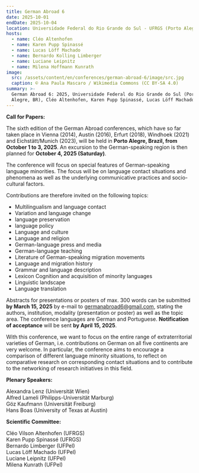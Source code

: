 ```yaml
---
title: German Abroad 6
date: 2025-10-01
endDate: 2025-10-04
location: Universidade Federal do Rio Grande do Sul - UFRGS (Porto Alegre, Brasilien)
hosts:
  - name: Cléo Altenhofen
  - name: Karen Pupp Spinassé
  - name: Lucas Löff Machado
  - name: Bernardo Kolling Limberger
  - name: Luciane Leipnitz
  - name: Milena Hoffmann Kunrath
image:
  src: /assets/content/en/conferences/german-abroad-6/image/src.jpg
  caption: © Ana Paula Mascaro / Wikimedia Commons (CC BY-SA 4.0)
summary: >-
  German Abroad 6: 2025, Universidade Federal do Rio Grande do Sul (Porto
  Alegre, BR), Cléo Altenhofen, Karen Pupp Spinassé, Lucas Löff Machado
---
```

**Call for Papers:**

The sixth edition of the German Abroad conferences, which have so far taken place in Vienna (2014), Austin (2016), Erfurt (2018), Windhoek (2021) and Eichstätt/Munich (2023), will be held in **Porto Alegre, Brazil, from October 1 to 3, 2025**. An excursion to the German-speaking region is then planned for **October 4, 2025 (Saturday)**.

The conference will focus on special features of German-speaking language minorities. The focus will be on language contact situations and phenomena as well as the underlying communicative practices and socio-cultural factors.

Contributions are therefore invited on the following topics:

* Multilingualism and language contact
* Variation and language change
* language preservation
* language policy
* Language and culture
* Language and religion
* German-language press and media
* German-language teaching
* Literature of German-speaking migration movements
* Language and migration history
* Grammar and language description
* Lexicon Cognition and acquisition of minority languages
* Linguistic landscape
* Language translation

Abstracts for presentations or posters of max. 300 words can be submitted **by March 15, 2025** by e-mail to [germanabroad6@gmail.com](germanabroad6@gmail.com), stating the authors, institution, modality (presentation or poster) as well as the topic area. The conference languages are German and Portuguese. **Notification of acceptance** will be sent **by April 15, 2025**.

With this conference, we want to focus on the entire range of extraterritorial varieties of German, i.e. contributions on German on all five continents are very welcome. In particular, the conference aims to encourage a comparison of different language minority situations, to reflect on comparative research on corresponding contact situations and to contribute to the networking of research initiatives in this field.

**Plenary Speakers:**

Alexandra Lenz (Universität Wien)\
Alfred Lameli (Philipps-Universität Marburg)\
Göz Kaufmann (Universität Freiburg) \
Hans Boas (University of Texas at Austin)

**Scientific Committee:**

Cléo Vilson Altenhofen (UFRGS)\
Karen Pupp Spinassé (UFRGS) \
Bernardo Limberger (UFPel) \
Lucas Löff Machado (UFPel) \
Luciane Leipnitz (UFPel) \
Milena Kunrath (UFPel)
